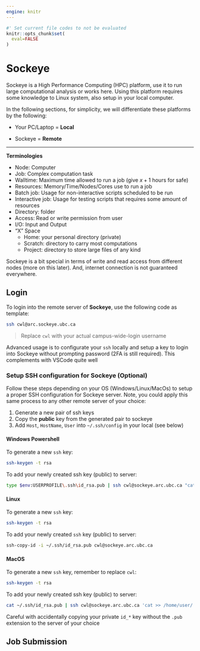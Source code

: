 ```yaml
---
engine: knitr
---
```

```r
#' Set current file codes to not be evaluated
knitr::opts_chunk$set(
  eval=FALSE
)
```
# Sockeye 

Sockeye is a High Performance Computing (HPC) platform, use it to run large computational analysis or works here.
Using this platform requires some knowledge to Linux system, also setup in your local computer. 

In the following sections, for simplicity, we will differentiate these platforms by the following:

- Your PC/Laptop = **Local**

- Sockeye = **Remote**

---

**Terminologies**

- Node: Computer
- Job: Complex computation task
- Walltime: Maximum time allowed to run a job (give $x + 1$ hours for safe)
- Resources: Memory/Time/Nodes/Cores use to run a job
- Batch job: Usage for non-interactive scripts scheduled to be run
- Interactive job: Usage for testing scripts that requires some amount of resources
- Directory: folder
- Access: Read or write permission from user
- I/O: Input and Output
- "X" Space
  - Home: your personal directory (private)
  - Scratch: directory to carry most computations 
  - Project: directory to store large files of any kind


:::{.callout-important}
Sockeye is a bit special in terms of write and read access from different nodes (more on this later). And, internet connection is not guaranteed everywhere.
:::


## Login

To login into the remote server of **Sockeye**, use the following code as template:
```bash
ssh cwl@arc.sockeye.ubc.ca
```

> Replace `cwl` with your actual campus-wide-login username

:::{.callout-tip}
Advanced usage is to configurate your `ssh` locally and setup a key to login into Sockeye without prompting password (2FA is still required). This complements with VSCode quite well
:::

### Setup SSH configuration for Sockeye (Optional)

Follow these steps depending on your OS (Windows/Linux/MacOs) to setup a proper SSH configuration for Sockeye server. Note, you could apply this same process to any other remote server of your choice:

1. Generate a new pair of ssh keys
2. Copy the **public** key from the generated pair to sockeye
3. Add `Host`, `HostName`, `User` into `~/.ssh/config` in your local (see below)

#### Windows Powershell
To generate a new `ssh` key:
```bash
ssh-keygen -t rsa
```

To add your newly created ssh key (public) to server:
```bash
type $env:USERPROFILE\.ssh\id_rsa.pub | ssh cwl@sockeye.arc.ubc.ca "cat >> .ssh/authorized_keys"
```

#### Linux

To generate a new `ssh` key:
```bash
ssh-keygen -t rsa
```

To add your newly created `ssh` key (public) to server:
```bash
ssh-copy-id -i ~/.ssh/id_rsa.pub cwl@sockeye.arc.ubc.ca
```

#### MacOS

To generate a new `ssh` key, remember to replace `cwl`:
```bash
ssh-keygen -t rsa
```

To add your newly created ssh key (public) to server:
```bash
cat ~/.ssh/id_rsa.pub | ssh cwl@sockeye.arc.ubc.ca 'cat >> /home/user/.ssh/authorized_keys'
```

:::{.callout-caution}
Careful with accidentally copying your private `id_*` key without the `.pub` extension to the server of your choice
:::


## Job Submission